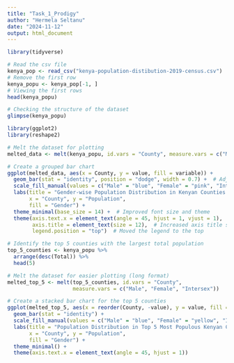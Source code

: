 ```yaml
---
title: "Task_1_Prodigy"
author: "Hermela Seltanu"
date: "2024-11-12"
output: html_document
---
```


```r
library(tidyverse)
```

```r
# Read the csv file
kenya_pop <- read_csv("kenya-population-distibution-2019-census.csv")
# Remove the first row
kenya_popu <- kenya_pop[-1, ]
# Viewing the first rows 
head(kenya_popu)
```

```r
# Checking the structure of the dataset
glimpse(kenya_popu)
```

```r
library(ggplot2)
library(reshape2)

# Melt the dataset for plotting
melted_data <- melt(kenya_popu, id.vars = "County", measure.vars = c("Male", "Female", "Intersex"))

# Create a grouped bar chart
ggplot(melted_data, aes(x = County, y = value, fill = variable)) +
  geom_bar(stat = "identity", position = "dodge", width = 0.7) +  # Adjusted bar width
  scale_fill_manual(values = c("Male" = "blue", "Female" = "pink", "Intersex" = "purple")) +  # Softer color scheme
  labs(title = "Gender-wise Population Distribution in Kenyan Counties (2019)",
       x = "County", y = "Population",
       fill = "Gender") +
  theme_minimal(base_size = 14) +  # Improved font size and theme
  theme(axis.text.x = element_text(angle = 45, hjust = 1, vjust = 1),  # Adjusted angle for x-axis labels
        axis.title = element_text(size = 12),  # Increased axis title size
        legend.position = "top")  # Moved the legend to the top


```

```r
# Identify the top 5 counties with the largest total population
top_5_counties <- kenya_popu %>%
  arrange(desc(Total)) %>%
  head(5)

# Melt the dataset for easier plotting (long format)
melted_top_5 <- melt(top_5_counties, id.vars = "County", 
                     measure.vars = c("Male", "Female", "Intersex"))

# Create a stacked bar chart for the top 5 counties
ggplot(melted_top_5, aes(x = reorder(County, -value), y = value, fill = variable)) +
  geom_bar(stat = "identity") +
  scale_fill_manual(values = c("Male" = "blue", "Female" = "yellow", "Intersex" = "purple")) +
  labs(title = "Population Distribution in Top 5 Most Populous Kenyan Counties (2019)",
       x = "County", y = "Population",
       fill = "Gender") +
  theme_minimal() +
  theme(axis.text.x = element_text(angle = 45, hjust = 1))
```


